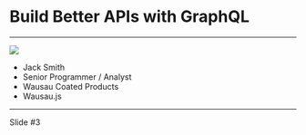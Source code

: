 
# Build Better APIs with GraphQL

---

<Split>

<img src="./images/me.jpeg" />

- Jack Smith
- Senior Programmer / Analyst
- Wausau Coated Products
- Wausau.js

</Split>

---

Slide #3
